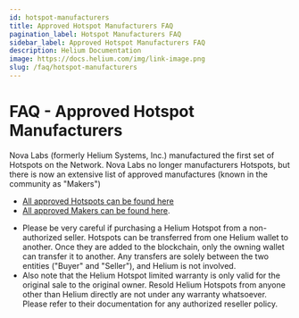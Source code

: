 ```yaml
---
id: hotspot-manufacturers
title: Approved Hotspot Manufacturers FAQ
pagination_label: Hotspot Manufacturers FAQ
sidebar_label: Approved Hotspot Manufacturers FAQ
description: Helium Documentation
image: https://docs.helium.com/img/link-image.png
slug: /faq/hotspot-manufacturers
---
```


# FAQ - Approved Hotspot Manufacturers

Nova Labs (formerly Helium Systems, Inc.) manufactured the first set of Hotspots on the Network.
Nova Labs no longer manufacturers Hotspots, but there is now an extensive list of approved
manufactures (known in the community as "Makers")

- [All approved Hotspots can be found here](https://helium.com/mine)
- [All approved Makers can be found here](/hotspot-makers/iot/full-hotspots).

* Please be very careful if purchasing a Helium Hotspot from a non-authorized seller. Hotspots can
  be transferred from one Helium wallet to another. Once they are added to the blockchain, only the
  owning wallet can transfer it to another. Any transfers are solely between the two entities
  ("Buyer" and "Seller"), and Helium is not involved.
* Also note that the Helium Hotspot limited warranty is only valid for the original sale to the
  original owner. Resold Helium Hotspots from anyone other than Helium directly are not under any
  warranty whatsoever. Please refer to their documentation for any authorized reseller policy.
